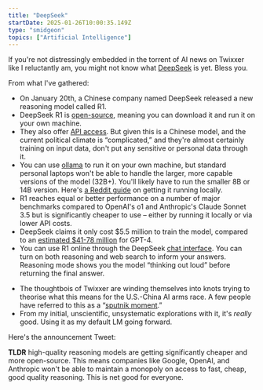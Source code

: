 ```yaml
---
title: "DeepSeek"
startDate: 2025-01-26T10:00:35.149Z
type: "smidgeon"
topics: ["Artificial Intelligence"]
---
```



If you're not distressingly embedded in the torrent of AI news on Twixxer like I reluctantly am, you might not know what [DeepSeek](https://en.wikipedia.org/wiki/DeepSeek) is yet. Bless you.

From what I've gathered:

- On January 20th, a Chinese company named DeepSeek released a new reasoning model called R1.
- DeepSeek R1 is [open-source](https://github.com/deepseek-ai/DeepSeek-R1/tree/main), meaning you can download it and run it on your own machine.
- They also offer [API access](https://api-docs.deepseek.com/). But given this is a Chinese model, and the current political climate is “complicated,” and they're almost certainly training on input data, don't put any sensitive or personal data through it.
- You can use [ollama](https://ollama.com/) to run it on your own machine, but standard personal laptops won't be able to handle the larger, more capable versions of the model (32B+). You'll likely have to run the smaller 8B or 14B version. Here's [a Reddit guide](https://www.reddit.com/r/selfhosted/comments/1i6ggyh/got_deepseek_r1_running_locally_full_setup_guide/) on getting it running locally.
- R1 reaches equal or better performance on a number of major benchmarks compared to OpenAI's o1 and Anthropic's Claude Sonnet 3.5 but is significantly cheaper to use – either by running it locally or via lower API costs.
- DeepSeek claims it only cost $5.5 million to train the model, compared to an [estimated $41-78 million](https://www.forbes.com/sites/katharinabuchholz/2024/08/23/the-extreme-cost-of-training-ai-models/) for GPT-4.
- You can use R1 online through the DeepSeek [chat interface](https://chat.deepseek.com/). You can turn on both reasoning and web search to inform your answers. Reasoning mode shows you the model “thinking out loud” before returning the final answer.

<BasicImage margin="0 auto 2rem" framed src="/images/smidgeons/deepseek1.png" alt="DeepSeek R1 showing its thinking" />

- The thoughtbois of Twixxer are winding themselves into knots trying to theorise what this means for the U.S.-China AI arms race. A few people have referred to this as a “[sputnik moment](https://www.exponentialview.co/p/the-year-end-wake-up-the-chinese).”
- From my initial, unscientific, unsystematic explorations with it, it's _really_ good. Using it as my default LM going forward.

Here's the announcement Tweet:

<TweetEmbed tweetId="1881318130334814301" />

<Spacer size="xs" />

**TLDR** high-quality reasoning models are getting significantly cheaper and more open-source. This means companies like Google, OpenAI, and Anthropic won't be able to maintain a monopoly on access to fast, cheap, good quality reasoning. This is net good for everyone.
